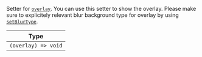 Setter for [`overlay`](../../../contexts/overlay_context.mdx#overlay). You can use this setter to show the overlay. Please make sure to explicitely relevant blur background type for overlay by using [`setBlurType`](../../../contexts/overlay_context.mdx#setblurtype).

| Type                |
| ------------------- |
| `(overlay) => void` |

